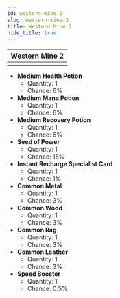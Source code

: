 ---
id: western-mine-2
slug: western-mine-2
title: Western Mine 2
hide_title: true
---


| Western Mine 2 |
| :------------: |
| <MapIcon iconId="7"/> |

- **Medium Health Potion**
	- Quantity: 1
	- Chance: 6%
- **Medium Mana Potion**
	- Quantity: 1
	- Chance: 6%
- **Medium Recovery Potion**
	- Quantity: 1
	- Chance: 6%
- **Seed of Power**
	- Quantity: 1
	- Chance: 15%
- **Instant Recharge Specialist Card**
	- Quantity: 1
	- Chance: 1%
- **Common Metal**
	- Quantity: 1
	- Chance: 3%
- **Common Wood**
	- Quantity: 1
	- Chance: 3%
- **Common Rag**
	- Quantity: 1
	- Chance: 3%
- **Common Leather**
	- Quantity: 1
	- Chance: 3%
- **Speed Booster**
	- Quantity: 1
	- Chance: 0.5%

